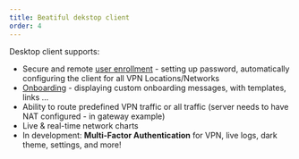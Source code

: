 ```yaml
---
title: Beatiful dekstop client
order: 4
---
```

Desktop client supports:

* Secure and remote [user enrollment](https://defguard.gitbook.io/defguard/help/remote-user-enrollment) - setting up password, automatically configuring the client for all VPN Locations/Networks
* [Onboarding](https://defguard.gitbook.io/defguard/help/remote-user-enrollment/user-onboarding-after-enrollment) - displaying custom onboarding messages, with templates, links …
* Ability to route predefined VPN traffic or all traffic (server needs to have NAT configured - in gateway example)
* Live & real-time network charts
* In development: **Multi-Factor Authentication** for VPN, live logs, dark theme, settings, and more!
